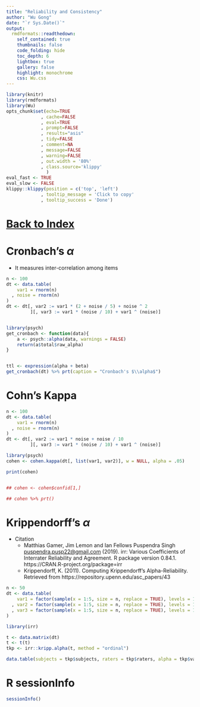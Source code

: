 ```yaml
---
title: "Reliability and Consistency"
author: "Wu Gong"
date: "`r Sys.Date()`"
output:
  rmdformats::readthedown:
    self_contained: true
    thumbnails: false
    code_folding: hide
    toc_depth: 6
    lightbox: true
    gallery: false
    highlight: monochrome
    css: Wu.css
---
```



	
```r
library(knitr)
library(rmdformats)
library(Wu)
opts_chunk$set(echo=TRUE
             , cache=FALSE
             , eval=TRUE
             , prompt=FALSE
             , results="asis"
             , tidy=FALSE
             , comment=NA
             , message=FALSE
             , warning=FALSE
             , out.width = '80%'
             , class.source='klippy'
               )
eval_fast <- TRUE
eval_slow <- FALSE
klippy::klippy(position = c('top', 'left')
             , tooltip_message = 'Click to copy'
             , tooltip_success = 'Done')
```




# [Back to Index](index.html)




# Cronbach's $\alpha$


 * It measures inter-correlation among items

```r
n <- 100
dt <- data.table(
    var1 = rnorm(n)
  , noise = rnorm(n)
)
dt <- dt[, var2 := var1 * (2 + noise / 5) + noise ^ 2
         ][, var3 := var1 * (noise / 10) + var1 ^ (noise)]


library(psych)
get_cronbach <- function(data){
    a <- psych::alpha(data, warnings = FALSE)
    return(a$total$raw_alpha)
}


ttl <- expression(alpha + beta)
get_cronbach(dt) %>% prt(caption = "Cronbach's $\\alpha$")

```


# Cohn's Kappa

```r
n <- 100
dt <- data.table(
    var1 = rnorm(n)
  , noise = rnorm(n)
)
dt <- dt[, var2 := var1 * noise + noise / 10
         ][, var3 := var1 * (noise / 10) + var1 ^ (noise)]

library(psych)
cohen <- cohen.kappa(dt[, list(var1, var2)], w = NULL, alpha = .05)

print(cohen)


## cohen <- cohen$confid[1,]

## cohen %>% prt()
```

# Krippendorff's $\alpha$


* Citation
    -  Matthias Gamer, Jim Lemon and Ian Fellows Puspendra Singh
  <puspendra.pusp22@gmail.com> (2019). irr: Various Coefficients of
  Interrater Reliability and Agreement. R package version 0.84.1.
  https://CRAN.R-project.org/package=irr
    - Krippendorff, K. (2011). Computing Krippendorff's Alpha-Reliability. Retrieved from https://repository.upenn.edu/asc_papers/43



```r
n <- 50
dt <- data.table(
    var1 = factor(sample(x = 1:5, size = n, replace = TRUE), levels = 1:5, ordered = TRUE)
  , var2 = factor(sample(x = 1:5, size = n, replace = TRUE), levels = 1:5, ordered = TRUE)
  , var3 = factor(sample(x = 1:5, size = n, replace = TRUE), levels = 1:5, ordered = TRUE)
)

library(irr)

t <- data.matrix(dt)
t <- t(t)
tkp <- irr::kripp.alpha(t, method = "ordinal")

data.table(subjects = tkp$subjects, raters = tkp$raters, alpha = tkp$value) %>% prt()

```


# R sessionInfo

```r
sessionInfo()

```

